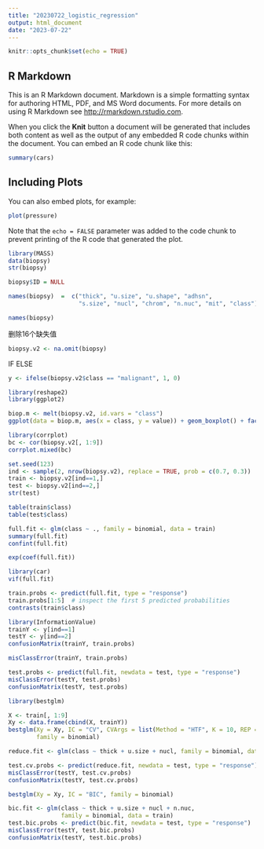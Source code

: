 ```yaml
---
title: "20230722_logistic_regression"
output: html_document
date: "2023-07-22"
---
```


```r
knitr::opts_chunk$set(echo = TRUE)
```

## R Markdown

This is an R Markdown document. Markdown is a simple formatting syntax for authoring HTML, PDF, and MS Word documents. For more details on using R Markdown see <http://rmarkdown.rstudio.com>.

When you click the **Knit** button a document will be generated that includes both content as well as the output of any embedded R code chunks within the document. You can embed an R code chunk like this:

```r
summary(cars)
```

## Including Plots

You can also embed plots, for example:

```r
plot(pressure)
```

Note that the `echo = FALSE` parameter was added to the code chunk to prevent printing of the R code that generated the plot.

```r
library(MASS)
data(biopsy)
str(biopsy)
```

```r
biopsy$ID = NULL
```

```r
names(biopsy)  =  c("thick", "u.size", "u.shape", "adhsn", 
                    "s.size", "nucl", "chrom", "n.nuc", "mit", "class")
```

```r
names(biopsy)
```

删除16个缺失值
```r
biopsy.v2 <- na.omit(biopsy)
```

IF ELSE
```r
y <- ifelse(biopsy.v2$class == "malignant", 1, 0)
```

```r
library(reshape2)
library(ggplot2)
```

```r
biop.m <- melt(biopsy.v2, id.vars = "class")
ggplot(data = biop.m, aes(x = class, y = value)) + geom_boxplot() + facet_wrap(~ variable, ncol = 3)
```

```r
library(corrplot)
bc <- cor(biopsy.v2[, 1:9])
corrplot.mixed(bc)
```

```r
set.seed(123)
ind <- sample(2, nrow(biopsy.v2), replace = TRUE, prob = c(0.7, 0.3))
train <- biopsy.v2[ind==1,]
test <- biopsy.v2[ind==2,]
str(test)
```

```r
table(train$class)
table(test$class)
```

```r
full.fit <- glm(class ~ ., family = binomial, data = train)
summary(full.fit)
confint(full.fit)
```

```r
exp(coef(full.fit))
```

```r
library(car)
vif(full.fit)
```

```r
train.probs <- predict(full.fit, type = "response")
train.probs[1:5]  # inspect the first 5 predicted probabilities
contrasts(train$class)
```

```r
library(InformationValue)
trainY <- y[ind==1]
testY <- y[ind==2]
confusionMatrix(trainY, train.probs)
```

```r
misClassError(trainY, train.probs)
```

```r
test.probs <- predict(full.fit, newdata = test, type = "response")
misClassError(testY, test.probs)
confusionMatrix(testY, test.probs)
```

```r
library(bestglm)
```

```r
X <- train[, 1:9]
Xy <- data.frame(cbind(X, trainY))
bestglm(Xy = Xy, IC = "CV", CVArgs = list(Method = "HTF", K = 10, REP = 1),
        family = binomial)
```

```r
reduce.fit <- glm(class ~ thick + u.size + nucl, family = binomial, data = train)
```

```r
test.cv.probs <- predict(reduce.fit, newdata = test, type = "response")
misClassError(testY, test.cv.probs)
confusionMatrix(testY, test.cv.probs)
```

```r
bestglm(Xy = Xy, IC = "BIC", family = binomial)
```

```r
bic.fit <- glm(class ~ thick + u.size + nucl + n.nuc,
               family = binomial, data = train)
test.bic.probs <- predict(bic.fit, newdata = test, type = "response")
misClassError(testY, test.bic.probs)
confusionMatrix(testY, test.bic.probs)
```

